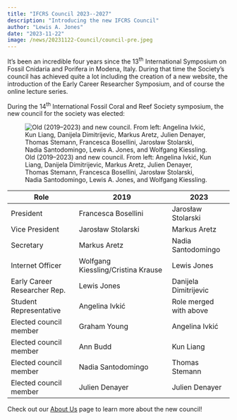 ```yaml
---
title: "IFCRS Council 2023--2027"
description: "Introducing the new IFCRS Council"
author: "Lewis A. Jones"
date: "2023-11-22"
image: /news/20231122-Council/council-pre.jpeg
---
```


It's been an incredible four years since the 13^th^ International Symposium on Fossil Cnidaria and Porifera in Modena, Italy. During that time the Society's council has achieved quite a lot including the creation of a new website, the introduction of the Early Career Researcher Symposium, and of course the online lecture series.

During the 14^th^ International Fossil Coral and Reef Society symposium, the new council for the society was elected:

![Old (2019--2023) and new council. From left: Angelina Ivkić, Kun Liang, Danijela Dimitrijevic, Markus Aretz, Julien Denayer, Thomas Stemann, Francesca Bosellini, Jarosław Stolarski, Nadia Santodomingo, Lewis A. Jones, and Wolfgang Kiessling.](/news/20231122-Council/council.jpeg)

| Role                         | 2019                               | 2023                   |
|----------------------|------------------------------|--------------------|
| President                    | Francesca Bosellini                | Jarosław Stolarski     |
| Vice President               | Jarosław Stolarski                 | Markus Aretz           |
| Secretary                    | Markus Aretz                       | Nadia Santodomingo     |
| Internet Officer             | Wolfgang Kiessling/Cristina Krause | Lewis Jones            |
| Early Career Researcher Rep. | Lewis Jones                        | Danijela Dimitrijevic  |
| Student Representative       | Angelina Ivkić                     | Role merged with above |
| Elected council member       | Graham Young                       | Angelina Ivkić         |
| Elected council member       | Ann Budd                           | Kun Liang              |
| Elected council member       | Nadia Santodomingo                 | Thomas Stemann         |
| Elected council member       | Julien Denayer                     | Julien Denayer         |

Check out our [About Us](/team.qmd) page to learn more about the new council!
